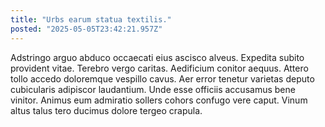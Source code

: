 ```yaml
---
title: "Urbs earum statua textilis."
posted: "2025-05-05T23:42:21.957Z"
---
```


Adstringo arguo abduco occaecati eius ascisco alveus. Expedita subito provident vitae. Terebro vergo caritas.
Aedificium conitor aequus. Attero tollo accedo doloremque vespillo cavus. Aer error tenetur varietas deputo cubicularis adipiscor laudantium.
Unde esse officiis accusamus bene vinitor. Animus eum admiratio sollers cohors confugo vere caput. Vinum altus talus tero ducimus dolore tergeo crapula.
